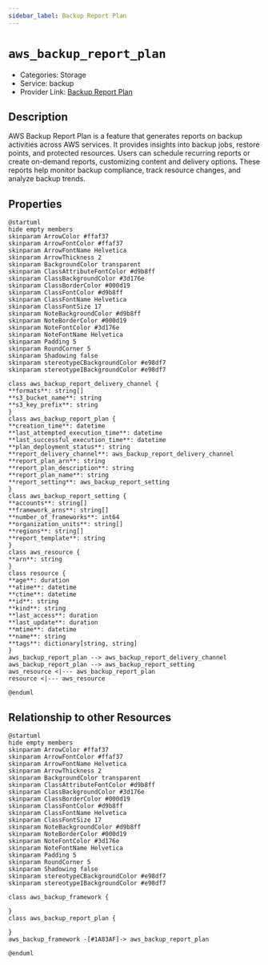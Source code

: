 ```yaml
---
sidebar_label: Backup Report Plan
---
```


# `aws_backup_report_plan`

- Categories: Storage
- Service: backup
- Provider Link: [Backup Report Plan](https://docs.aws.amazon.com/aws-backup/latest/devguide/report-plans.html)

## Description

AWS Backup Report Plan is a feature that generates reports on backup activities across AWS services. It provides insights into backup jobs, restore points, and protected resources. Users can schedule recurring reports or create on-demand reports, customizing content and delivery options. These reports help monitor backup compliance, track resource changes, and analyze backup trends.

## Properties

<ZoomPanPinch>

```kroki imgType="plantuml" imgAlt="Diagram of Backup Report Plan data model"
@startuml
hide empty members
skinparam ArrowColor #ffaf37
skinparam ArrowFontColor #ffaf37
skinparam ArrowFontName Helvetica
skinparam ArrowThickness 2
skinparam BackgroundColor transparent
skinparam ClassAttributeFontColor #d9b8ff
skinparam ClassBackgroundColor #3d176e
skinparam ClassBorderColor #000d19
skinparam ClassFontColor #d9b8ff
skinparam ClassFontName Helvetica
skinparam ClassFontSize 17
skinparam NoteBackgroundColor #d9b8ff
skinparam NoteBorderColor #000d19
skinparam NoteFontColor #3d176e
skinparam NoteFontName Helvetica
skinparam Padding 5
skinparam RoundCorner 5
skinparam Shadowing false
skinparam stereotypeCBackgroundColor #e98df7
skinparam stereotypeIBackgroundColor #e98df7

class aws_backup_report_delivery_channel {
**formats**: string[]
**s3_bucket_name**: string
**s3_key_prefix**: string
}
class aws_backup_report_plan {
**creation_time**: datetime
**last_attempted_execution_time**: datetime
**last_successful_execution_time**: datetime
**plan_deployment_status**: string
**report_delivery_channel**: aws_backup_report_delivery_channel
**report_plan_arn**: string
**report_plan_description**: string
**report_plan_name**: string
**report_setting**: aws_backup_report_setting
}
class aws_backup_report_setting {
**accounts**: string[]
**framework_arns**: string[]
**number_of_frameworks**: int64
**organization_units**: string[]
**regions**: string[]
**report_template**: string
}
class aws_resource {
**arn**: string
}
class resource {
**age**: duration
**atime**: datetime
**ctime**: datetime
**id**: string
**kind**: string
**last_access**: duration
**last_update**: duration
**mtime**: datetime
**name**: string
**tags**: dictionary[string, string]
}
aws_backup_report_plan --> aws_backup_report_delivery_channel
aws_backup_report_plan --> aws_backup_report_setting
aws_resource <|--- aws_backup_report_plan
resource <|--- aws_resource

@enduml
```

</ZoomPanPinch>

## Relationship to other Resources

<ZoomPanPinch>

```kroki imgType="plantuml" imgAlt="Diagram of Backup Report Plan resource relationships"
@startuml
hide empty members
skinparam ArrowColor #ffaf37
skinparam ArrowFontColor #ffaf37
skinparam ArrowFontName Helvetica
skinparam ArrowThickness 2
skinparam BackgroundColor transparent
skinparam ClassAttributeFontColor #d9b8ff
skinparam ClassBackgroundColor #3d176e
skinparam ClassBorderColor #000d19
skinparam ClassFontColor #d9b8ff
skinparam ClassFontName Helvetica
skinparam ClassFontSize 17
skinparam NoteBackgroundColor #d9b8ff
skinparam NoteBorderColor #000d19
skinparam NoteFontColor #3d176e
skinparam NoteFontName Helvetica
skinparam Padding 5
skinparam RoundCorner 5
skinparam Shadowing false
skinparam stereotypeCBackgroundColor #e98df7
skinparam stereotypeIBackgroundColor #e98df7

class aws_backup_framework {

}
class aws_backup_report_plan {

}
aws_backup_framework -[#1A83AF]-> aws_backup_report_plan

@enduml
```

</ZoomPanPinch>
